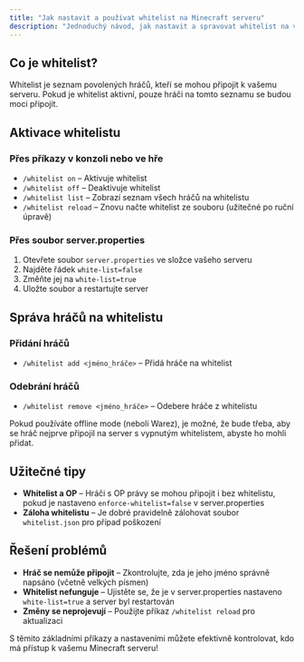 ```yaml
---
title: "Jak nastavit a používat whitelist na Minecraft serveru"
description: "Jednoduchý návod, jak nastavit a spravovat whitelist na vašem Minecraft serveru pro omezení přístupu hráčů."
---
```


## **Co je whitelist?**

Whitelist je seznam povolených hráčů, kteří se mohou připojit k vašemu serveru. Pokud je whitelist aktivní, pouze hráči na tomto seznamu se budou moci připojit.

## **Aktivace whitelistu**

### **Přes příkazy v konzoli nebo ve hře**

- `/whitelist on` – Aktivuje whitelist
- `/whitelist off` – Deaktivuje whitelist
- `/whitelist list` – Zobrazí seznam všech hráčů na whitelistu
- `/whitelist reload` – Znovu načte whitelist ze souboru (užitečné po ruční úpravě)

### **Přes soubor server.properties**

1. Otevřete soubor `server.properties` ve složce vašeho serveru
2. Najděte řádek `white-list=false`
3. Změňte jej na `white-list=true`
4. Uložte soubor a restartujte server

## **Správa hráčů na whitelistu**

### **Přidání hráčů**

- `/whitelist add <jméno_hráče>` – Přidá hráče na whitelist

### **Odebrání hráčů**

- `/whitelist remove <jméno_hráče>` – Odebere hráče z whitelistu

<Warning>
  Pokud používáte offline mode (neboli Warez), je možné, že bude třeba, aby se hráč nejprve připojil na server s vypnutým whitelistem, abyste ho mohli přidat.
</Warning>

## **Užitečné tipy**

- **Whitelist a OP** – Hráči s OP právy se mohou připojit i bez whitelistu, pokud je nastaveno `enforce-whitelist=false` v server.properties
- **Záloha whitelistu** – Je dobré pravidelně zálohovat soubor `whitelist.json` pro případ poškození

## **Řešení problémů**

- **Hráč se nemůže připojit** – Zkontrolujte, zda je jeho jméno správně napsáno (včetně velkých písmen)
- **Whitelist nefunguje** – Ujistěte se, že je v server.properties nastaveno `white-list=true` a server byl restartován
- **Změny se neprojevují** – Použijte příkaz `/whitelist reload` pro aktualizaci

S těmito základními příkazy a nastaveními můžete efektivně kontrolovat, kdo má přístup k vašemu Minecraft serveru\!